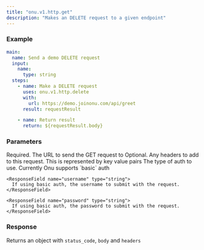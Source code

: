 ```yaml
---
title: "onu.v1.http.get"
description: "Makes an DELETE request to a given endpoint"
---
```


### Example[](#example "Direct link to Example")

```yaml
main:
  name: Send a demo DELETE request
  input:
    name:
      type: string
  steps:
    - name: Make a DELETE request
      uses: onu.v1.http.delete
      with:
        url: https://demo.joinonu.com/api/greet
      result: requestResult

    - name: Return result
      return: ${requestResult.body}
```

### Parameters

<ResponseField name="url">
  Required. The URL to send the GET request to
</ResponseField>

<ResponseField name="headers">
  Optional. Any headers to add to this request. This is represented by key value
  pairs
</ResponseField>

<ResponseField name="auth" type="Auth Object">
  <Expandable title="properties">
    <ResponseField name="type" type="string" required>
      The type of auth to use. Currently Onu supports `basic` auth
    </ResponseField>

    <ResponseField name="username" type="string">
      If using basic auth, the username to submit with the request.
    </ResponseField>

    <ResponseField name="password" type="string">
      If using basic auth, the password to submit with the request.
    </ResponseField>
  </Expandable>
</ResponseField>

### Response

Returns an object with `status_code`, `body` and `headers`
